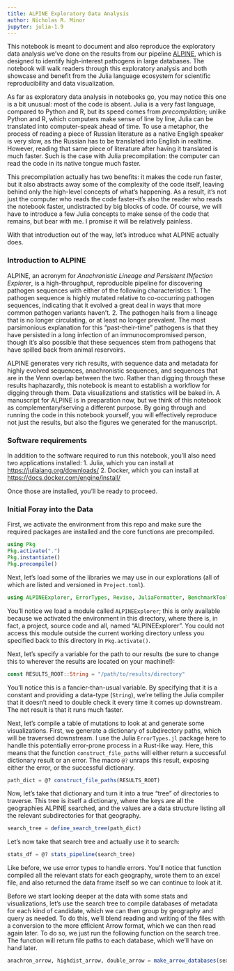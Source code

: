 ```yaml
---
title: ALPINE Exploratory Data Analysis
author: Nicholas R. Minor
jupyter: julia-1.9
---
```


This notebook is meant to document and also reproduce the exploratory data analysis we've done on the results from our pipeline [ALPINE](https://github.com/nrminor/ALPINE), which is designed to identify high-interest pathogens in large databases. The notebook will walk readers through this exploratory analysis and both showcase and benefit from the Julia language ecosystem for scientific reproducibility and data visualization.

As far as exploratory data analysis in notebooks go, you may notice this one is a bit unusual: most of the code is absent. Julia is a very fast language, compared to Python and R, but its speed comes from *precompilation*; unlike Python and R, which computers make sense of line by line, Julia can be translated into computer-speak ahead of time. To use a metaphor, the process of reading a piece of Russian literature as a native Engligh speaker is very slow, as the Russian has to be translated into English in realtime. However, reading that same piece of literature after having it translated is much faster. Such is the case with Julia precompilation: the computer can read the code in its native tongue much faster.

This precompilation actually has two benefits: it makes the code run faster, but it also abstracts away some of the complexity of the code itself, leaving behind only the high-level concepts of what's happening. As a result, it's not just the computer who reads the code faster--it's also the reader who reads the notebook faster, undistracted by big blocks of code. Of course, we will have to introduce a few Julia concepts to make sense of the code that remains, but bear with me. I promise it will be relatively painless.

With that introduction out of the way, let's introduce what ALPINE actually does.


### Introduction to ALPINE
ALPINE, an acronym for *Anachronistic Lineage and Persistent INfection Explorer*, is a high-throughput, reproducible pipeline for discovering pathogen sequences with either of the following characteristics:
1. The pathogen sequence is highly mutated relative to co-occurring pathogen sequences, indicating that it evolved a great deal in ways that more common pathogen variants haven't.
2. The pathogen hails from a lineage that is no longer circulating, or at least no longer prevalent. The most parsimonious explanation for this "past-their-time" pathogens is that they have persisted in a long infection of an immunocompromised person, though it's also possible that these sequences stem from pathogens that have spilled back from animal reservoirs.

ALPINE generates very rich results, with sequence data and metadata for highly evolved sequences, anachronistic sequences, and sequences that are in the Venn overlap between the two. Rather than digging through these results haphazardly, this notebook is meant to establish a workflow for digging through them. Data visualizations and statistics will be baked in. A manuscript for ALPINE is in preparation now, but we think of this notebook as complementary/serving a different purpose. By going through and running the code in this notebook yourself, you will effectively reproduce not just the results, but also the figures we generated for the manuscript.

### Software requirements
In addition to the software required to run this notebook, you'll also need two applications installed:
1. Julia, which you can install at [https://julialang.org/downloads/](https://julialang.org/downloads/)
2. Docker, which you can install at [https://docs.docker.com/engine/install/](https://docs.docker.com/engine/install/)

Once those are installed, you'll be ready to proceed.

### Initial Foray into the Data

First, we activate the environment from this repo and make sure the required packages are installed and the core functions are precompiled.

```julia
using Pkg
Pkg.activate(".")
Pkg.instantiate()
Pkg.precompile()
```

Next, let's load some of the libraries we may use in our explorations (all of which are listed and versioned in `Project.toml`).

```julia
using ALPINEExplorer, ErrorTypes, Revise, JuliaFormatter, BenchmarkTools, IJulia
```

You'll notice we load a module called `ALPINEExplorer`; this is only available because we activated the environment in this directory, where there is, in fact, a project, source code and all, named "ALPINEExplorer". You could not access this module outside the current working directory unless you specified back to this directory in `Pkg.activate()`.

Next, let's specify a variable for the path to our results (be sure to change this to wherever the results are located on your machine!):

```julia
const RESULTS_ROOT::String = "/path/to/results/directory"
```

You'll notice this is a fancier-than-usual variable. By specifying that it is a constant and providing a data-type (`String`), we're telling the Julia compiler that it doesn't need to double check it every time it comes up downstream. The net result is that it runs much faster.

Next, let's compile a table of mutations to look at and generate some visualizations. First, we generate a dictionary of subdirectory paths, which will be traversed downstream. I use the Julia `ErrorTypes.jl` package here to handle this potentially error-prone process in a Rust-like way. Here, this means that the function `construct_file_paths` will either return a successful dictionary result or an error. The macro `@?` unraps this result, exposing either the error, or the successful dictionary.

```julia
path_dict = @? construct_file_paths(RESULTS_ROOT)
```

Now, let's take that dictionary and turn it into a true "tree" of directories to traverse. This tree is itself a dictionary, where the keys are all the geographies ALPINE searched, and the values are a data structure listing all the relevant subdirectories for that geography.

```julia
search_tree = define_search_tree(path_dict)
```

Let's now take that search tree and actually use it to search:

```julia
stats_df = @? stats_pipeline(search_tree)
```

Like before, we use error types to handle errors. You'll notice that function compiled all the relevant stats for each geography, wrote them to an excel file, and also returned the data frame itself so we can continue to look at it.

Before we start looking deeper at the data with some stats and visualizations, let's use the search tree to compile databases of metadata for each kind of candidate, which we can then group by geography and query as needed. To do this, we'll blend reading and writing of the files with a conversion to the more efficient Arrow format, which we can then read again later. To do so, we just run the following function on the search tree. The function will return file paths to each database, which we'll have on hand later.
```julia
anachron_arrow, highdist_arrow, double_arrow = make_arrow_databases(search_tree)
```

